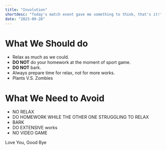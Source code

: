 ```yaml
---
title: "Involution"
shortdesc: "Today's match event gave me something to think, that's it!"
date: "2023-09-28"
---
```




# What We Should do
- Relax as much as we could.
- **DO NOT** do your homework at the moment of sport game.
- **DO NOT** bark.
- Always prepare time for relax, not for more works.
- Plants V.S. Zombies

# What We Need to Avoid

- NO RELAX
- DO HOMEWORK WHILE THE OTHER ONE STRUGGLING TO RELAX
- BARK
- DO EXTENSIVE works
- NO VIDEO GAME

Love You,
Good Bye